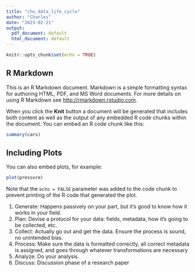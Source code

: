 ---
title: "chu_data_life_cycle"
author: "Charles"
date: "2023-02-21"
output:
  pdf_document: default
  html_document: default
---

```{r setup, include=FALSE}
knitr::opts_chunk$set(echo = TRUE)
```

## R Markdown

This is an R Markdown document. Markdown is a simple formatting syntax for authoring HTML, PDF, and MS Word documents. For more details on using R Markdown see <http://rmarkdown.rstudio.com>.

When you click the **Knit** button a document will be generated that includes both content as well as the output of any embedded R code chunks within the document. You can embed an R code chunk like this:

```{r cars}
summary(cars)
```

## Including Plots

You can also embed plots, for example:

```{r pressure, echo=FALSE}
plot(pressure)
```

Note that the `echo = FALSE` parameter was added to the code chunk to prevent printing of the R code that generated the plot.




1) Generate: Happens passively on your part, but it's good to know how it works in your field.
2) Plan: Devise a protocol for your data: fields, metadata, how it's going to be collected, etc.
3) Collect: Actually go out and get the data. Ensure the process is sound, no unintended bias.
4) Process: Make sure the data is formatted correctly, all correct metadata is assigned, and goes through whatever transformations are necessary
5) Analyze: Do your analysis.
6) Discuss: Discussion phase of a research paper